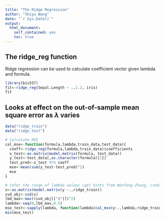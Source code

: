 ---
title: "The Ridge Regression"
author: "Shiyu Wang"
date: "`r Sys.Date()`"
output:
  html_document:
    self_contained: yes
    toc: true
---
<!--
%\VignetteEngine{knitr::rmarkdown}
%\VignetteIndexEntry{The ridge regression vignette}
-->
## The ridge_reg function
Ridge regression can be used to calculate coefficient vector given lambda and formula.
```{r}
library(bis557)
fit<-ridge_reg(Sepal.Length ~ .,1.2, iris)
fit
```
## Looks at effect on the out-of-sample mean square error as $\lambda$ varies
```{r}
data("ridge_train")
data("ridge_test")

# Calculate MSE
cal_mse<-function(formula,lambda,train_data,test_data){
  coeff<-ridge_reg(formula,lambda,train_data)$coefficients
  x_test<-as.matrix(model.matrix(formula, test_data))
  y_test<-test_data[,as.character(formula)[2]]
  test_pred<-x_test %*% coeff
  mse<-mean(sum(y_test-test_pred)^2)
  mse
}

# infer the range of lambda values (get hints from Wenfeng Zhang, credits to him)
x<-as.matrix(model.matrix(y ~.,ridge_train))
svd_obj<-svd(x)
lbd_max<-max((svd_obj[["d"]])^2)
lambda<-seq(0,lbd_max,0.5)
mse_test<-sapply(lambda, function(lambda)cal_mse(y~.,lambda,ridge_train,ridge_test))
min(mse_test)

```



